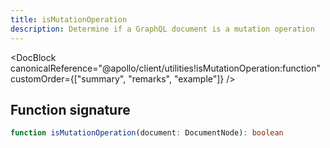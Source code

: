 ```yaml
---
title: isMutationOperation
description: Determine if a GraphQL document is a mutation operation
---
```


<DocBlock
  canonicalReference="@apollo/client/utilities!isMutationOperation:function"
  customOrder={["summary", "remarks", "example"]}
/>

## Function signature

```ts
function isMutationOperation(document: DocumentNode): boolean
```